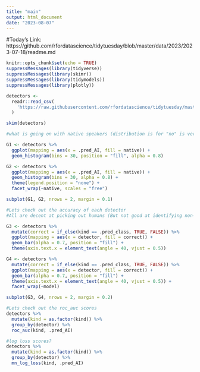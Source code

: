 ```yaml
---
title: "main"
output: html_document
date: "2023-08-07"
---
```


#Today's Link: https://github.com/rfordatascience/tidytuesday/blob/master/data/2023/2023-07-18/readme.md

```r
knitr::opts_chunk$set(echo = TRUE)
suppressMessages(library(tidyverse))
suppressMessages(library(skimr))
suppressMessages(library(tidymodels))
suppressMessages(library(plotly))
```

```r
detectors <-
  readr::read_csv(
    'https://raw.githubusercontent.com/rfordatascience/tidytuesday/master/data/2023/2023-07-18/detectors.csv'
  )

skim(detectors)
```

```r
#what is going on with native speakers (distribution is for "no" is very similair to NA)

G1 <- detectors %>% 
  ggplot(mapping = aes(x = .pred_AI, fill = native)) +
  geom_histogram(bins = 30, position = "fill", alpha = 0.8)

G2 <- detectors %>% 
  ggplot(mapping = aes(x = .pred_AI, fill = native)) +
  geom_histogram(bins = 30, alpha = 0.8) +
  theme(legend.position = "none") +
  facet_wrap(~native, scales = "free")

subplot(G1, G2, nrows = 2, margin = 0.1)
```

```r
#Lets check out the accuracy of each detector
#All are decent at picking out humans (But not good at identifying non-natives or AI), which lines up with the plot on native speakers

G3 <- detectors %>%
  mutate(correct = if_else(kind == .pred_class, TRUE, FALSE)) %>%
  ggplot(mapping = aes(x = detector, fill = correct)) +
  geom_bar(alpha = 0.7, position = "fill") +
  theme(axis.text.x = element_text(angle = 40, vjust = 0.5))

G4 <- detectors %>%
  mutate(correct = if_else(kind == .pred_class, TRUE, FALSE)) %>%
  ggplot(mapping = aes(x = detector, fill = correct)) +
  geom_bar(alpha = 0.7, position = "fill") +
  theme(axis.text.x = element_text(angle = 40, vjust = 0.5)) +
  facet_wrap(~model)

subplot(G3, G4, nrows = 2, margin = 0.2)
```

```r
#Lets check out the roc_auc scores
detectors %>%
  mutate(kind = as.factor(kind)) %>%
  group_by(detector) %>%
  roc_auc(kind, .pred_AI) 

#log loss scores?
detectors %>%
  mutate(kind = as.factor(kind)) %>%
  group_by(detector) %>%
  mn_log_loss(kind, .pred_AI)
```



